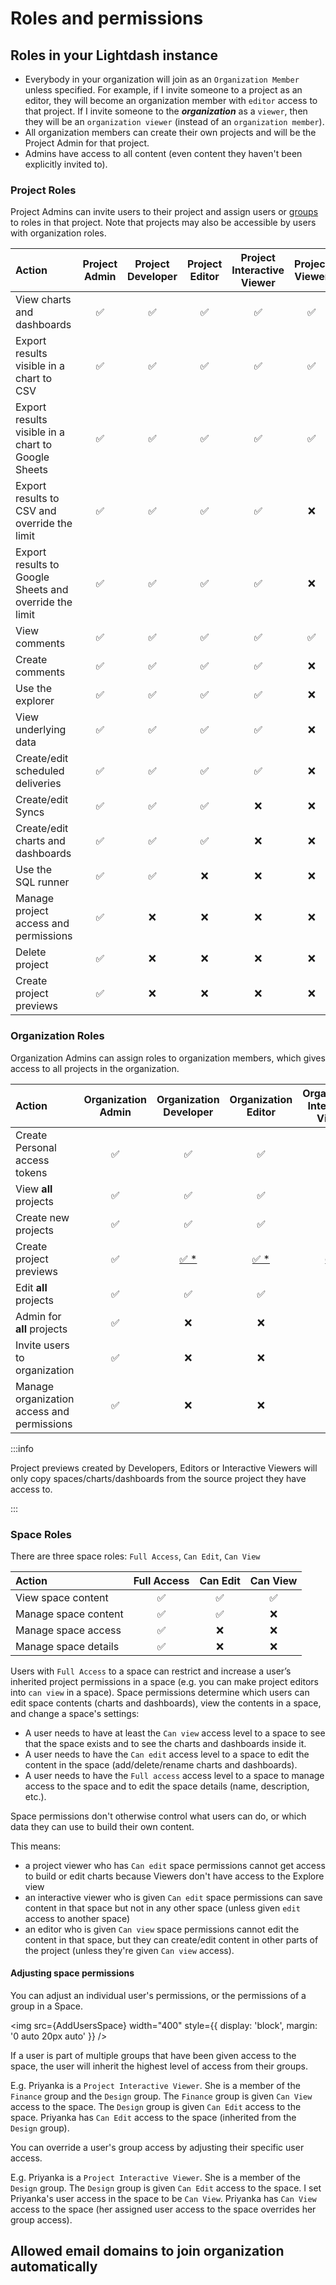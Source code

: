 

# Roles and permissions

## Roles in your Lightdash instance

- Everybody in your organization will join as an `Organization Member` unless specified. For example, if I invite someone to a project as an editor, they will become an organization member with `editor` access to that project. If I invite someone to the **_organization_** as a `viewer`, then they will be an `organization viewer` (instead of an `organization member`).
- All organization members can create their own projects and will be the Project Admin for that project.
- Admins have access to all content (even content they haven't been explicitly invited to).

### Project Roles

Project Admins can invite users to their project and assign users or [groups](/references/groups.mdx) to roles in that project. Note that projects may also be
accessible by users with organization roles.

| Action                                                 | Project Admin | Project Developer | Project Editor | Project Interactive Viewer | Project Viewer |
| :----------------------------------------------------- | :-----------: | :---------------: | :------------: | :------------------------: | :------------: |
| View charts and dashboards                             |      ✅       |        ✅         |       ✅       |             ✅             |       ✅       |
| Export results visible in a chart to CSV               |      ✅       |        ✅         |       ✅       |             ✅             |       ✅       |
| Export results visible in a chart to Google Sheets     |      ✅       |        ✅         |       ✅       |             ✅             |       ✅       |
| Export results to CSV and override the limit           |      ✅       |        ✅         |       ✅       |             ✅             |       ❌       |
| Export results to Google Sheets and override the limit |      ✅       |        ✅         |       ✅       |             ✅             |       ❌       |
| View comments                                          |      ✅       |        ✅         |       ✅       |             ✅             |       ✅       |
| Create comments                                        |      ✅       |        ✅         |       ✅       |             ✅             |       ❌       |
| Use the explorer                                       |      ✅       |        ✅         |       ✅       |             ✅             |       ❌       |
| View underlying data                                   |      ✅       |        ✅         |       ✅       |             ✅             |       ❌       |
| Create/edit scheduled deliveries                       |      ✅       |        ✅         |       ✅       |             ✅             |       ❌       |
| Create/edit Syncs                                      |      ✅       |        ✅         |       ✅       |             ❌             |       ❌       |
| Create/edit charts and dashboards                      |      ✅       |        ✅         |       ✅       |             ❌             |       ❌       |
| Use the SQL runner                                     |      ✅       |        ✅         |       ❌       |             ❌             |       ❌       |
| Manage project access and permissions                  |      ✅       |        ❌         |       ❌       |             ❌             |       ❌       |
| Delete project                                         |      ✅       |        ❌         |       ❌       |             ❌             |       ❌       |
| Create project previews                                |      ✅       |        ❌         |       ❌       |             ❌             |       ❌       |

### Organization Roles

Organization Admins can assign roles to organization members, which gives access to all projects in the organization.

| Action                                     | Organization Admin |   Organization Developer   |    Organization Editor     | Organization Interactive Viewer | Organization Viewer | Organization Member |
| :----------------------------------------- | :----------------: | :------------------------: | :------------------------: | :-----------------------------: | :-----------------: | :-----------------: |
| Create Personal access tokens              |         ✅         |             ✅             |             ✅             |               ✅                |         ✅          |         ✅          |
| View **all** projects                      |         ✅         |             ✅             |             ✅             |               ✅                |         ✅          |         ❌          |
| Create new projects                        |         ✅         |             ✅             |             ✅             |               ✅                |         ❌          |         ❌          |
| Create project previews                    |         ✅         | [✅ \*](#project-previews) | [✅ \*](#project-previews) |   [✅ \*](#project-previews)    |         ❌          |         ❌          |
| Edit **all** projects                      |         ✅         |             ✅             |             ✅             |               ❌                |         ❌          |         ❌          |
| Admin for **all** projects                 |         ✅         |             ❌             |             ❌             |               ❌                |         ❌          |         ❌          |
| Invite users to organization               |         ✅         |             ❌             |             ❌             |               ❌                |         ❌          |         ❌          |
| Manage organization access and permissions |         ✅         |             ❌             |             ❌             |               ❌                |         ❌          |         ❌          |

:::info

<a name="project-previews" class="hidden-anchor"></a>
Project previews created by Developers, Editors or Interactive Viewers will only
copy spaces/charts/dashboards from the source project they have access to.

:::

### Space Roles

There are three space roles: `Full Access`, `Can Edit`, `Can View`

| Action               | Full Access | Can Edit | Can View |
| :------------------- | :---------: | :------: | :------: |
| View space content   |     ✅      |    ✅    |    ✅    |
| Manage space content |     ✅      |    ✅    |    ❌    |
| Manage space access  |     ✅      |    ❌    |    ❌    |
| Manage space details |     ✅      |    ❌    |    ❌    |

Users with `Full Access` to a space can restrict and increase a user’s inherited project permissions in a space (e.g. you can make project editors into `can view` in a space). Space permissions determine which users can edit space contents (charts and dashboards), view the contents in a space, and change a space's settings:

- A user needs to have at least the `Can view` access level to a space to see that the space exists and to see the charts and dashboards inside it.
- A user needs to have the `Can edit` access level to a space to edit the content in the space (add/delete/rename charts and dashboards).
- A user needs to have the `Full access` access level to a space to manage access to the space and to edit the space details (name, description, etc.).

Space permissions don't otherwise control what users can do, or which data they can use to build their own content.

This means:

- a project viewer who has `Can edit` space permissions cannot get access to build or edit charts because Viewers don't have access to the Explore view
- an interactive viewer who is given `Can edit` space permissions can save content in that space but not in any other space (unless given `edit` access to another space)
- an editor who is given `Can view` space permissions cannot edit the content in that space, but they can create/edit content in other parts of the project (unless they're given `Can view` access).

#### Adjusting space permissions

You can adjust an individual user's permissions, or the permissions of a group in a Space. 

<img
  src={AddUsersSpace}
  width="400"
  style={{ display: 'block', margin: '0 auto 20px auto' }}
/>

If a user is part of multiple groups that have been given access to the space, the user will inherit the highest level of access from their groups.

E.g. Priyanka is a `Project Interactive Viewer`. She is a member of the `Finance` group and the `Design` group. The `Finance` group is given `Can View` access to the space. The `Design` group is given `Can Edit` access to the space. Priyanka has `Can Edit` access to the space (inherited from the `Design` group).

You can override a user's group access by adjusting their specific user access. 

E.g. Priyanka is a `Project Interactive Viewer`. She is a member of the `Design` group. The `Design` group is given `Can Edit` access to the space. I set Priyanka's user access in the space to be `Can View`. Priyanka has `Can View` access to the space (her assigned user access to the space overrides her group access).

## Allowed email domains to join organization automatically

<AllowedEmailDomains />
